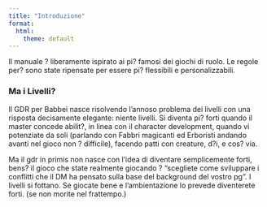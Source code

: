```yaml
---
title: "Introduzione"
format:
  html:
    theme: default
---
```


Il manuale ? liberamente ispirato ai pi? famosi dei giochi di ruolo. Le regole per?  sono state ripensate per essere pi? flessibili e personalizzabili.

### Ma i Livelli? 

Il GDR per Babbei nasce risolvendo l'annoso problema dei livelli con una risposta decisamente elegante: niente livelli. 
Si diventa pi? forti quando il master concede abilit?, in linea con il character development, quando vi potenziate da soli (parlando con Fabbri magicanti ed Erboristi andando avanti nel gioco non ? difficile), facendo patti con creature, d?i, e cos? via. 

Ma il gdr in primis non nasce con l'idea di diventare semplicemente forti, bens? il gioco che state realmente giocando ? "scegliete come sviluppare i conflitti che il DM ha pensato sulla base del background del vostro pg". I livelli  si fottano.  Se giocate bene e l'ambientazione lo prevede diventerete forti. (se non morite nel frattempo.)

